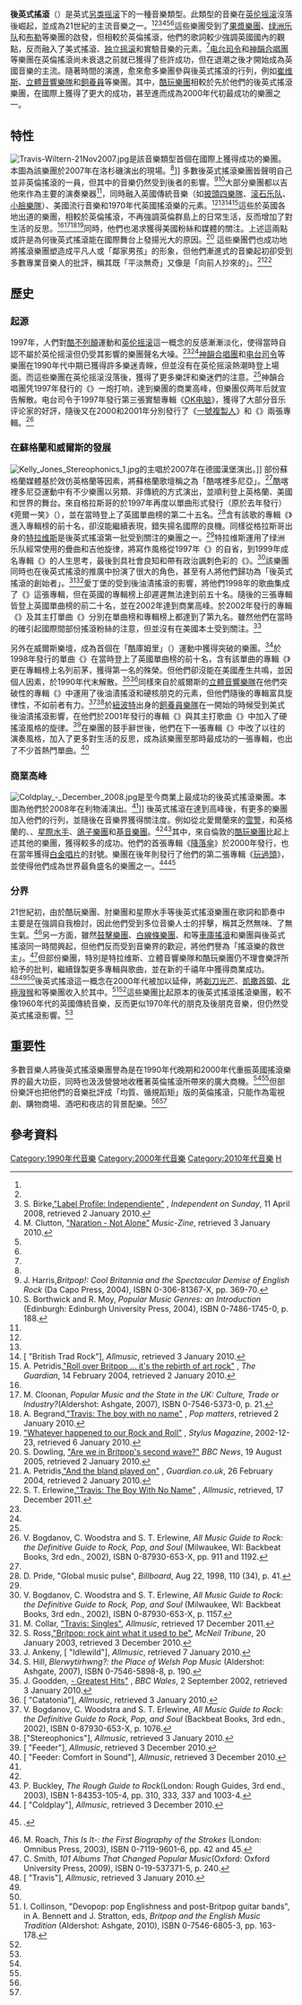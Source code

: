 {{NoteTA
|G1=Music
|G2=Show
}}
{{Infobox music genre
|name=後英式搖滾
|bgcolor=crimson
|color=white
|stylistic_origins=[[另类摇滚|另类摇滚]]、[[英伦摇滚|英伦摇滚]]、[[独立摇滚|独立摇滚]]<ref name="indie">{{cite book | title=Britpop and the English Music Tradition | publisher=Ashgate Publishing | author=Bennett, Andy and Jon Stratton | year=2010 | pages=164, 166, 173 | isbn=0754668053}}</ref>、{{link-en|能量搖滾|Power pop}}
|cultural_origins=英國1990年代晚期
|instruments=[[電貝斯|電貝斯]]、[[爵士鼓|爵士鼓]]、[[吉他|吉他]]、[[鍵盤樂器|鍵盤樂器]]、[[歌唱|歌唱]]
|popularity=1990年代晚期至2010年代
}}

'''後英式搖滾'''（{{lang-en|Post-Britpop}}）是英式[[另类摇滚|另类摇滚]]下的一種音樂類型。此類型的音樂在[[英伦摇滚|英伦摇滚]]沒落後崛起，並成為21世紀的主流音樂之一。<ref name=Harris2004/><ref name=Dowling2005/><ref>S. Birke,[http://www.independent.co.uk/arts-entertainment/music/music-magazine/music-magazine-features/label-profile/label-profile-independiente-807331.html "Label Profile: Independiente"] {{Wayback|url=http://www.independent.co.uk/arts-entertainment/music/music-magazine/music-magazine-features/label-profile/label-profile-independiente-807331.html |date=20080701025839 }}, ''Independent on Sunday'', 11 April 2008, retrieved 2 January 2010.</ref><ref>M. Clutton, [http://www.music-zine.com/reviews/?id=529 "Naration - Not Alone"] {{Wayback|url=http://www.music-zine.com/reviews/?id=529 |date=20170227224019 }} ''Music-Zine'', retrieved 3 January 2010.</ref><ref name=Patridis2004/><ref name=Goodden2002/>這些樂團受到了[[果漿樂團|果漿樂團]]、[[绿洲乐队|绿洲乐队]]和[[布勒|布勒]]等樂團的啟發，但相較於英倫搖滾，他們的歌詞較少強調英國國內的觀點，反而融入了美式搖滾、[[独立摇滚|独立摇滚]]和實驗音樂的元素。<ref name="indie"/>[[电台司令|电台司令]]和[[神韻合唱團|神韻合唱團]]等樂團在英倫搖滾尚未衰退之前就已獲得了些許成功，但在退潮之後才開始成為英國音樂的主流。隨著時間的演進，愈來愈多樂團參與後英式搖滾的行列，例如[[崔维斯|崔维斯]]、[[立體音響樂隊|立體音響樂隊]]和[[飼養員_(搖滾樂隊)|飼養員]]等樂團。其中，[[酷玩樂團|酷玩樂團]]相較於先於他們的後英式搖滾樂團，在國際上獲得了更大的成功，甚至進而成為2000年代初最成功的樂團之一。

{{Spoken Wikipedia|Zh-tw-後英式搖滾.ogg|2015年|12月18日|台灣漢語}}

==特性==
[[File:Travis-Wiltern-21Nov2007.jpg|thumb]]是該音樂類型首個在國際上獲得成功的樂團。本圖為該樂團於2007年在洛杉磯演出的現場。<ref name=Bogdanov2002Travis/>]]
多數後英式搖滾樂團皆聲明自己並非英倫搖滾的一員，但其中的音樂仍然受到後者的影響。<ref name=Harris2004>J. Harris,''Britpop!: Cool Britannia and the Spectacular Demise of English Rock'' (Da Capo Press, 2004), ISBN 0-306-81367-X, pp. 369-70.</ref><ref name=Borhwick&Moy2004>S. Borthwick and R. Moy, ''Popular Music Genres: an Introduction'' (Edinburgh: Edinburgh University Press, 2004), ISBN 0-7486-1745-0, p. 188.</ref>大部分樂團都以吉他來作為主要的演奏樂器<ref name="indie"/>，同時融入英國傳統音樂（如[[披頭四樂隊|披頭四樂隊]]、[[滚石乐队|滚石乐队]]、[[小臉樂隊|小臉樂隊]]）、美國流行音樂和1970年代英國搖滾樂的元素。<ref name="indie"/><ref name=ErlewineAM/><ref>[{{Allmusic|class=explore|id=style/d4360|pure_url=yes}} "British Trad Rock"], ''Allmusic'', retrieved 3 January 2010.</ref><ref name=Patridis2004>A. Petridis,[http://www.guardian.co.uk/uk/2004/feb/14/rock.pop "Roll over Britpop ... it's the rebirth of art rock"] {{Wayback|url=http://www.guardian.co.uk/uk/2004/feb/14/rock.pop |date=20120624013804 }}, ''The Guardian'', 14 February 2004, retrieved 2 January 2010.</ref>這些於英國各地出道的樂團，相較於英倫搖滾，不再強調英倫群島上的日常生活，反而增加了對生活的反思。<ref name=indie/><ref>M. Cloonan, ''Popular Music and the State in the UK: Culture, Trade or Industry?''(Aldershot: Ashgate, 2007), ISBN 0-7546-5373-0, p. 21.</ref><ref>A. Begrand,[http://www.popmatters.com/pm/review/travis-the-boy-with-no-name/ "Travis: The boy with no name"] {{Wayback|url=http://www.popmatters.com/pm/review/travis-the-boy-with-no-name/ |date=20110219023451 }}, ''Pop matters'', retrieved 2 January 2010.</ref><ref>[http://www.stylusmagazine.com/articles/weekly_article/whatever-happened-to-our-rock-and-roll.htm "Whatever happened to our Rock and Roll"] {{Wayback|url=http://www.stylusmagazine.com/articles/weekly_article/whatever-happened-to-our-rock-and-roll.htm |date=20190511000833 }}, ''Stylus Magazine'', 2002-12-23, retrieved 6 January 2010.</ref>同時，他們也渴求獲得美國粉絲和媒體的關注。上述這兩點或許是為何後英式搖滾能在國際舞台上發揚光大的原因。<ref name=Dowling2005>S. Dowling, [http://news.bbc.co.uk/1/hi/entertainment/4745137.stm "Are we in Britpop's second wave?"] {{WebCite|url=https://www.webcitation.org/5wV9gGTfS?url=http://news.bbc.co.uk/2/hi/entertainment/4745137.stm |date=20110214225052 |dateformat=iso }} ''BBC News'', 19 August 2005, retrieved 2 January 2010.</ref> 這些樂團們也成功地將搖滾樂團塑造成平凡人或「鄰家男孩」的形象，但他們漸進式的音樂起初卻受到多數專業音樂人的批評，稱其既「平淡無奇」又像是「向前人抄來的」。<ref>A. Petridis,[http://www.guardian.co.uk/music/2004/feb/26/popandrock3 "And the bland played on"] {{Wayback|url=http://www.guardian.co.uk/music/2004/feb/26/popandrock3 |date=20100421164019 }}, ''Guardian.co.uk'', 26 February 2004, retrieved 2 January 2010.</ref><ref name=ErlewineAM>S. T. Erlewine,[http://www.allmusic.com/album/the-boy-with-no-name-r1040900 "Travis: The Boy With No Name"] {{Wayback|url=http://www.allmusic.com/album/the-boy-with-no-name-r1040900 |date=20120105035851 }}, ''Allmusic'', retrieved, 17 December 2011.</ref>

==歷史==
===起源===
1997年，人們對[[酷不列顛|酷不列顛]]運動和[[英伦摇滚|英伦摇滚]]這一概念的反感漸漸淡化，使得當時自認不屬於英伦摇滚但仍受其影響的樂團聲名大噪。<ref name=Harris2004/><ref name=Borhwick&Moy2004/>[[神韻合唱團|神韻合唱團]]和[[电台司令|电台司令]]等樂團在1990年代中期已獲得許多樂迷青睞，但並沒有在英伦摇滚熱潮時登上場面。而這些樂團在英伦摇滚沒落後，獲得了更多樂評和樂迷們的注意。<ref name=Harris2004/>神韻合唱團凭1997年發行的《{{link-en|人文頌歌|Urban Hymns}}》一炮打响，達到樂團的商業高峰，但樂團仅两年后就宣告解散。电台司令于1997年發行第三張實驗專輯《[[OK电脑|OK电脑]]》，獲得了大部分音乐评论家的好評，隨後又在2000和2001年分別發行了《[[一號複製人|一號複製人]]》和《{{link-en|失憶 (專輯)|Amnesiac (album)|失憶}}》兩張專輯。<ref name=Bogdanov2002Radiohead&Verve>V. Bogdanov, C. Woodstra and S. T. Erlewine, ''All Music Guide to Rock: the Definitive Guide to Rock, Pop, and Soul'' (Milwaukee, WI: Backbeat Books, 3rd edn., 2002), ISBN 0-87930-653-X, pp. 911 and 1192.</ref>

===在蘇格蘭和威爾斯的發展===
[[File:Kelly_Jones_Stereophonics_1.jpg|thumb]]的主唱{{link-en|凱利·瓊斯|Kelly Jones}}於2007年在德國漢堡演出。]]
部份蘇格蘭媒體基於效仿英格蘭等因素，將蘇格蘭歌壇稱之為「酷喀裡多尼亞」。<ref name=Hill2007/>酷喀裡多尼亞運動中有不少樂團以另類、非傳統的方式演出，並順利登上英格蘭、美國和世界的舞台。來自格拉斯哥的{{link-en|超自然乐队|The Supernaturals}}於1997年再度以單曲形式發行（原於去年發行）《莞爾一笑》（{{lang|en|Smile}}），並在當時登上了英國單曲榜的第二十五名。<ref>D. Pride, "Global music pulse", ''Billboard'', Aug 22, 1998, 110 (34), p. 41.</ref>含有該歌的專輯《{{link-en|這無所謂了|It Doesn't Matter Anymore}}》進入專輯榜的前十名，卻沒能繼續表現，錯失揚名國際的良機。同樣從格拉斯哥出身的[[特拉维斯|特拉维斯]]是後英式搖滾第一批受到關注的樂團之一。<ref name=Harris2004/>特拉维斯運用了绿洲乐队經常使用的疊曲和吉他旋律，將寫作風格從1997年《{{link-en|好感覺|Good Feeling}}》的自省，到1999年成名專輯《{{link-en|這男的誰|The Man Who}}》的人生思考，最後到具社會良知和帶有政治諷刺色彩的《{{link-en|12篇記憶|12 Memories}}》。<ref name=Bogdanov2002Travis>V. Bogdanov, C. Woodstra and S. T. Erlewine, ''All Music Guide to Rock: the Definitive Guide to Rock, Pop, and Soul'' (Milwaukee, WI: Backbeat Books, 3rd edn., 2002), ISBN 0-87930-653-X, p. 1157.</ref>該樂團同時也在後英式搖滾的推廣中扮演了很大的角色，甚至有人將他們歸功為「後英式搖滾的創始者」。<ref>M. Collar, [http://www.allmusic.com/album/singles-r713633/review "Travis: Singles"], ''Allmusic'', retrieved 17 December 2011.</ref><ref>S. Ross,[http://media.www.mcgilltribune.com/media/storage/paper234/news/2003/01/28/AE/Britpop.Rock.Aint.What.It.Used.To.Be-353089.shtml "Britpop: rock aint what it used to be"]{{dead link|date=2017年12月 |bot=InternetArchiveBot |fix-attempted=yes }}, ''McNeil Tribune'', 20 January 2003, retrieved 3 December 2010.</ref>愛丁堡的{{link-en|荒野樂團|Idlewild (band)}}受到後油漬搖滾的影響，將他們1998年的歌曲集成了《{{link-en|满载希望|Hope is Important}}》這張專輯，但在英國的專輯榜上卻遲遲無法達到前五十名。隨後的三張專輯皆登上英國單曲榜的前二十名，並在2002年達到商業高峰。於2002年發行的專輯《{{link-en|遥远的地方|The Remote Part}}》及其主打單曲《{{link-en|整個世界都握在你的懷裡|You Held the World in Your Arms}}》分別在單曲榜和專輯榜上都達到了第九名。雖然他們在當時的確引起國際間部份搖滾粉絲的注意，但並沒有在美國本土受到關注。<ref>J. Ankeny, [{{Allmusic|class=artist|id=p380736|pure_url=yes}} "Idlewild"], ''Allmusic'', retrieved 7 January 2010.</ref>

另外在威爾斯樂壇，{{link-en|緊張症樂隊|Catatonia (band)}}成為首個在「酷庫姆里」（{{lang|en|Cool Cymru}}）運動中獲得突破的樂團。<ref name=Hill2007>S. Hill, ''Blerwytirhwng?: the Place of Welsh Pop Music'' (Aldershot: Ashgate, 2007), ISBN 0-7546-5898-8, p. 190.</ref>於1998年發行的單曲《{{link-en|穆德與斯卡利|Mulder and Scully (song)}}》在當時登上了英國單曲榜的前十名，含有該單曲的專輯《{{link-en|国际丝绒|International Velvet (album)}}》更在專輯榜上名列前茅，獲得第一名的殊榮。但他們卻沒能在美國產生共鳴，並因個人因素，於1990年代末解散。<ref name=Goodden2002>J. Goodden, [http://www.bbc.co.uk/wales/music/sites/catatonia/pages/greatest_hits.shtml"Catatonia - Greatest Hits"] {{Wayback|url=http://www.bbc.co.uk/wales/music/sites/catatonia/pages/greatest_hits.shtml |date=20160618231709 }}, ''BBC Wales'', 2 September 2002, retrieved 3 January 2010.</ref><ref>[{{Allmusic|class=artist|id=p203323/biography|pure_url=yes}} "Catatonia"], ''Allmusic'', retrieved 3 January 2010.</ref>同樣來自於威爾斯的[[立體音響樂隊|立體音響樂隊]]在他們突破性的專輯《{{link-en|表演与鸡尾酒|Performance and Cocktails}}》中運用了後油漬搖滾和硬核朋克的元素，但他們隨後的專輯富具旋律性，不如前者有力。<ref name=Bogdanov2002Stereophonics>V. Bogdanov, C. Woodstra and S. T. Erlewine, ''All Music Guide to Rock: the Definitive Guide to Rock, Pop, and Soul'' (Backbeat Books, 3rd edn., 2002), ISBN 0-87930-653-X, p. 1076.</ref><ref name=AllMusicStereophonics>[{{Allmusic|class=artist|id=p225008|pure_url=yes}}"Stereophonics"], ''Allmusic'', retrieved 3 January 2010.</ref>於[[紐波特|紐波特]]出身的[[飼養員_(搖滾樂隊)|飼養員樂隊]]在一開始的時候受到美式後油漬搖滾影響，在他們於2001年發行的專輯《{{link-en|回聲公園|Echo Park (album)}}》與其主打歌曲《{{link-en|罗渣公子|Buck Rogers (song)}}》中加入了硬搖滾風格的旋律。<ref>[{{Allmusic|class=artist|id=p224868|pure_url=yes}} "Feeder"], ''Allmusic'', retrieved 3 December 2010.</ref>在樂團的鼓手{{link-en|喬恩·李|Jon Lee (drummer)}}辭世後，他們在下一張專輯《{{link-en|和谐之声|Comfort in Sound}}》中改了以往的演奏風格，加入了更多對生活的反思，成為該樂團至那時最成功的一張專輯，也出了不少首熱門單曲。<ref>[{{Allmusic|class=album|id=r640675|pure_url=yes}} "Feeder: Comfort in Sound"], ''Allmusic'', retrieved 3 December 2010.</ref>

===商業高峰===
[[File:Coldplay_-_December_2008.jpg|thumb]]是至今商業上最成功的後英式搖滾樂團。本圖為他們於2008年在利物浦演出。<ref name=AllMusicColdplay/>]]
後英式搖滾在達到高峰後，有更多的樂團加入他們的行列，並隨後在音樂界獲得關注度。例如從北愛爾蘭來的[[雪警|雪警]]，和英格蘭的{{link-en|肘樂團|Elbow (band)}}、{{link-en|信仰合唱團|Embrace (English band)}}、[[星際水手|星際水手]]、[[鴿子樂團|鴿子樂團]]和[[基音樂團|基音樂團]]。<ref name=Harris2004/><ref>P. Buckley, ''The Rough Guide to Rock''(London: Rough Guides, 3rd end., 2003), ISBN 1-84353-105-4, pp. 310, 333, 337 and 1003-4.</ref>其中，來自倫敦的[[酷玩樂團|酷玩樂團]]比起上述其他的樂團，獲得較多的成功。他們的首張專輯《[[降落傘_(專輯)|降落傘]]》於2000年發行，也在當年獲得[[金唱片|白金唱片]]的封號。樂團在後年則發行了他們的第二張專輯《[[玩過頭|玩過頭]]》，並使得他們成為世界最負盛名的樂團之一。<ref name=AllMusicColdplay>[{{Allmusic|class=artist|id=coldplay-p435023|pure_url=yes}} "Coldplay"], ''Allmusic'', retrieved 3 December 2010.</ref><ref>{{Citation |author=Stephen M. Deusner |contribution= |date=1 June 2009 |title=Coldplay LeftRightLeftRightLeft |journal=Pitchfork |editor= |edition= |isbn= |issn= |volume= |pages= |place= |publisher= |url=http://pitchfork.com/reviews/albums/13074-leftrightleftrightleft/ |accessdate=25 July 2011 |authorlink= |archiveurl=https://web.archive.org/web/20150523101946/http://pitchfork.com/reviews/albums/13074-leftrightleftrightleft/ |archivedate=2015-05-23 |dead-url=no }}.</ref>

===分界===
21世紀初，由於酷玩樂團、肘樂團和星際水手等後英式搖滾樂團在歌詞和節奏中主要是在強調自我檢討，因此他們受到多位音樂人士的抨擊，稱其乏然無味、了無生氣。<ref>M. Roach, ''This Is It-: the First Biography of the Strokes'' (London: Omnibus Press, 2003), ISBN 0-7119-9601-6, pp. 42 and 45.</ref>另一方面，雖然[[鼓擊樂團|鼓擊樂團]]、[[白線條樂團|白線條樂團]]、{{link-en|蜂窩樂團|The Hives}}和{{link-en|常春藤樂團}}等[[車庫搖滾|車庫搖滾]]和{{link-en|后朋复兴|Post punk revival}}樂團與後英式搖滾同一時間興起，但他們反而受到音樂界的歡迎，將他們譽為「搖滾樂的救世主」。<ref>C. Smith, ''101 Albums That Changed Popular Music''(Oxford: Oxford University Press, 2009), ISBN 0-19-537371-5, p. 240.</ref>但部份樂團，特別是特拉维斯、立體音響樂隊和酷玩樂團仍不理會樂評所給予的批判，繼續錄製更多專輯與歌曲，並在新的千禧年中獲得商業成功。<ref name=AllMusicTravis>[{{Allmusic|class=artist|id=p132643/biography|pure_url=yes}} "Travis"], ''Allmusic'', retrieved 3 January 2010.</ref><ref name=AllMusicStereophonics/><ref name=AllMusicColdplay/>後英式搖滾這一概念在2000年代被加以延伸，將[[剃刀光芒|剃刀光芒]]、[[凱撒首領|凱撒首領]]、[[北極潑猴|北極潑猴]]和{{link-en|集團宴會|Bloc Party}}等樂團收入於其中。<ref name=Collinson2010>I. Collinson, "Devopop: pop Englishness and post-Britpop guitar bands", in A. Bennett and J. Stratton, eds, ''Britpop and the English Music Tradition'' (Aldershot: Ashgate, 2010), ISBN 0-7546-6805-3, pp. 163-178.</ref><ref name=Dowling2005/>這些樂團比起原本的後英式搖滾搖滾樂團，較不像1960年代的英國傳統音樂，反而更似1970年代的朋克及後朋克音樂，但仍然受英式搖滾影響。<ref name=Collinson2010/>

==重要性==
多數音樂人將後英式搖滾樂團譽為是在1990年代晚期和2000年代重振英國搖滾樂界的最大功臣，同時也汲汲營營地收穫著英倫搖滾所帶來的廣大商機。<ref name=Collinson2010/><ref name=Dowling2005/>但部份樂評也把他們的音樂批評成「均質、循規蹈矩」版的英倫搖滾，只能作為電視劇、購物商場、酒吧和夜店的背景配樂。<ref name=Dowling2005/><ref name=Harris2004/>

==參考資料==
{{reflist|2}}

{{Alternative rock}}
{{Rock}}
[[Category:1990年代音樂|Category:1990年代音樂]]
[[Category:2000年代音樂|Category:2000年代音樂]]
[[Category:2010年代音樂|Category:2010年代音樂]]
[[Category:英國音樂風格|H]]
{{Good article}}
